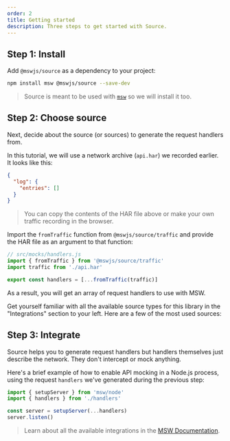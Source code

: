 ```yaml
---
order: 2
title: Getting started
description: Three steps to get started with Source.
---
```


## Step 1: Install

Add `@mswjs/source` as a dependency to your project:

```sh
npm install msw @mswjs/source --save-dev
```

> Source is meant to be used with [`msw`](https://mswjs.io/) so we will install it too.

## Step 2: Choose source

Next, decide about the source (or sources) to generate the request handlers from.

In this tutorial, we will use a network archive (`api.har`) we recorded earlier. It looks like this:

```json
{
  "log": {
    "entries": []
  }
}
```

> You can copy the contents of the HAR file above or make your own traffic recording in the browser.

Import the `fromTraffic` function from `@mswjs/source/traffic` and provide the HAR file as an argument to that function:

```js {3} /fromTraffic/
// src/mocks/handlers.js
import { fromTraffic } from '@mswjs/source/traffic'
import traffic from './api.har'

export const handlers = [...fromTraffic(traffic)]
```

As a result, you will get an array of request handlers to use with MSW.

Get yourself familiar with all the available source types for this library in the "Integrations" section to your left. Here are a few of the most used sources:


<div className="md:grid md:grid-cols-2 md:gap-5">
  <PageCard
    icon={WindowIcon}
    url="/docs/integrations/har"
    title="Network archive (HAR)"
    description="Generate request handlers from HAR files."
  />
  <PageCard
    icon={WindowIcon}
    url="/docs/getting-started"
    title="OpenAPI specification"
    description="Generate request handlers from OpenAPI documents."
  />
</div>

## Step 3: Integrate

Source helps you to generate request handlers but handlers themselves just describe the network. They don't intercept or mock anything.

Here's a brief example of how to enable API mocking in a Node.js process, using the request `handlers` we've generated during the previous step:

```js {2,4}
import { setupServer } from 'msw/node'
import { handlers } from './handlers'

const server = setupServer(...handlers)
server.listen()
```

> Learn about all the available integrations in the [MSW Documentation](https://mswjs.io/docs/getting-started#step-3-integrate).
